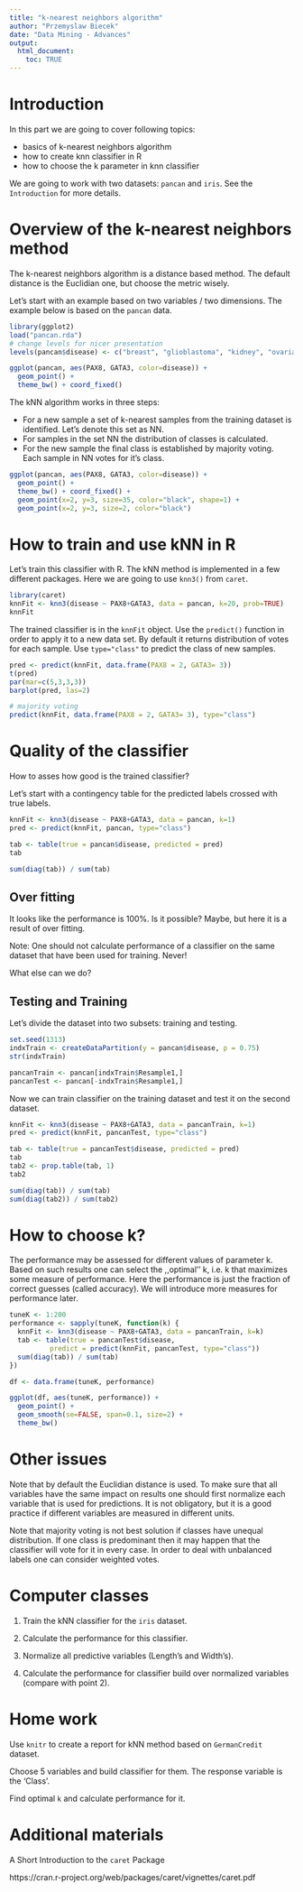 ```yaml
---
title: "k-nearest neighbors algorithm"
author: "Przemyslaw Biecek"
date: "Data Mining - Advances"
output: 
  html_document:
    toc: TRUE
---
```


# Introduction

In this part we are going to cover following topics:

* basics of k-nearest neighbors algorithm
* how to create knn classifier in R
* how to choose the k parameter in knn classifier

We are going to work with two datasets: `pancan` and `iris`. See the `Introduction` for more details.

# Overview of the k-nearest neighbors method

The k-nearest neighbors algorithm is a distance based method. The default distance is the Euclidian one, but choose the metric wisely. 

Let's start with an example based on two variables / two dimensions. 
The example below is based on the `pancan` data.

```r
library(ggplot2)
load("pancan.rda")
# change levels for nicer presentation
levels(pancan$disease) <- c("breast", "glioblastoma", "kidney", "ovarian", "uterine")

ggplot(pancan, aes(PAX8, GATA3, color=disease)) +
  geom_point() +
  theme_bw() + coord_fixed()
```

The kNN algorithm works in three steps:

* For a new sample a set of k-nearest samples from the training dataset is identified. Let's denote this set as NN. 
* For samples in the set NN the distribution of classes is calculated. 
* For the new sample the final class is established by majority voting. Each sample in NN votes for it’s class.

```r
ggplot(pancan, aes(PAX8, GATA3, color=disease)) +
  geom_point() +
  theme_bw() + coord_fixed() +
  geom_point(x=2, y=3, size=35, color="black", shape=1) +
  geom_point(x=2, y=3, size=2, color="black")
```

# How to train and use kNN in R

Let's train this classifier with R. 
The kNN method is implemented in a few different packages. Here we are going to use `knn3()` from `caret`. 

```r
library(caret)
knnFit <- knn3(disease ~ PAX8+GATA3, data = pancan, k=20, prob=TRUE)
knnFit
```

The trained classifier is in the `knnFit` object. 
Use the `predict()` function  in order to apply it to a new data set.
By default it returns distribution of votes for each sample. Use `type="class"` to predict the class of new samples.

```r
pred <- predict(knnFit, data.frame(PAX8 = 2, GATA3= 3))
t(pred)
par(mar=c(5,3,3,3))
barplot(pred, las=2)

# majority voting
predict(knnFit, data.frame(PAX8 = 2, GATA3= 3), type="class")
```

# Quality of the classifier

How to asses how good is the trained classifier?

Let's start with a contingency table for the predicted labels crossed with true labels.

```r
knnFit <- knn3(disease ~ PAX8+GATA3, data = pancan, k=1)
pred <- predict(knnFit, pancan, type="class")

tab <- table(true = pancan$disease, predicted = pred)
tab

sum(diag(tab)) / sum(tab)
```

## Over fitting

It looks like the performance is 100%. Is it possible? Maybe, but here it is a result of over fitting.

Note: One should not calculate performance of a classifier on the same dataset that have been used for training. Never!

What else can we do?

## Testing and Training

Let's divide the dataset into two subsets: training and testing.

```r
set.seed(1313)
indxTrain <- createDataPartition(y = pancan$disease, p = 0.75)
str(indxTrain)

pancanTrain <- pancan[indxTrain$Resample1,]
pancanTest <- pancan[-indxTrain$Resample1,]
```

Now we can train classifier on the training dataset and test it on the second dataset.

```r
knnFit <- knn3(disease ~ PAX8+GATA3, data = pancanTrain, k=1)
pred <- predict(knnFit, pancanTest, type="class")

tab <- table(true = pancanTest$disease, predicted = pred)
tab
tab2 <- prop.table(tab, 1)
tab2

sum(diag(tab)) / sum(tab)
sum(diag(tab2)) / sum(tab2)
```

# How to choose k?

The performance may be assessed for different values of parameter k. Based on such results one can select the ,,optimal'' k, i.e. k that maximizes some measure of performance. Here the performance is just the fraction of correct guesses (called accuracy). We will introduce more measures for performance later.

```r
tuneK <- 1:200
performance <- sapply(tuneK, function(k) {
  knnFit <- knn3(disease ~ PAX8+GATA3, data = pancanTrain, k=k)
  tab <- table(true = pancanTest$disease,
          predict = predict(knnFit, pancanTest, type="class"))
  sum(diag(tab)) / sum(tab)
}) 

df <- data.frame(tuneK, performance)

ggplot(df, aes(tuneK, performance)) +
  geom_point() + 
  geom_smooth(se=FALSE, span=0.1, size=2) +
  theme_bw()

```

# Other issues

Note that by default the Euclidian distance is used. To make sure that all variables have the same impact on results one should first normalize each variable that is used for predictions. It is not obligatory, but it is a good practice if different variables are measured in different units.

Note that majority voting is not best solution if classes have unequal distribution. If one class is predominant then it may happen that the classifier will vote for it in every case. In order to deal with unbalanced labels one can consider weighted votes.

# Computer classes

1. Train the kNN classifier for the `iris` dataset.

2. Calculate the performance for this classifier.

3. Normalize all predictive variables (Length's and Width's).

4. Calculate the performance for classifier build over normalized variables (compare with point 2).

# Home work

Use `knitr` to create a report for kNN method based on `GermanCredit` dataset.

Choose 5 variables and build classifier for them. The response variable is the 'Class'.

Find optimal `k` and calculate performance for it.

# Additional materials

A Short Introduction to the `caret` Package

https://cran.r-project.org/web/packages/caret/vignettes/caret.pdf


